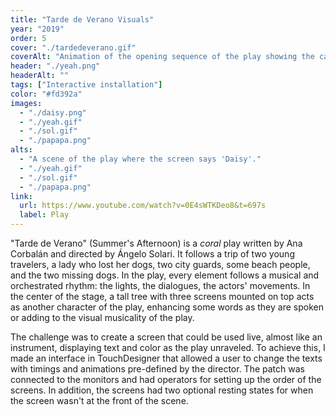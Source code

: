 ```yaml
---
title: "Tarde de Verano Visuals"
year: "2019"
order: 5
cover: "./tardedeverano.gif"
coverAlt: "Animation of the opening sequence of the play showing the cast and three screens mounted on a tree with the text."
header: "./yeah.png"
headerAlt: ""
tags: ["Interactive installation"]
color: "#fd392a"
images:
  - "./daisy.png"
  - "./yeah.gif"
  - "./sol.gif"
  - "./papapa.png"
alts:
  - "A scene of the play where the screen says 'Daisy'."
  - "./yeah.gif"
  - "./sol.gif"
  - "./papapa.png"
link:
  url: https://www.youtube.com/watch?v=0E4sWTKDeo8&t=697s
  label: Play
---
```


"Tarde de Verano" (Summer's Afternoon) is a _coral_ play written by Ana Corbalán and directed by Ángelo Solari. It follows a trip of two young travelers, a lady who lost her dogs, two city guards, some beach people, and the two missing dogs. In the play, every element follows a musical and orchestrated rhythm: the lights, the dialogues, the actors' movements. In the center of the stage, a tall tree with three screens mounted on top acts as another character of the play, enhancing some words as they are spoken or adding to the visual musicality of the play.

The challenge was to create a screen that could be used live, almost like an instrument, displaying text and color as the play unraveled. To achieve this, I made an interface in TouchDesigner that allowed a user to change the texts with timings and animations pre-defined by the director. The patch was connected to the monitors and had operators for setting up the order of the screens. In addition, the screens had two optional resting states for when the screen wasn't at the front of the scene.

